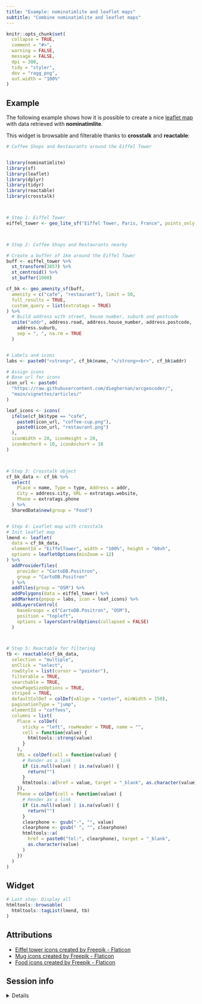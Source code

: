 ```yaml
---
title: "Example: nominatimlite and leaflet maps"
subtitle: "Combine nominatimlite and leaflet maps"
---
```


```r
knitr::opts_chunk$set(
  collapse = TRUE,
  comment = "#>",
  warning = FALSE,
  message = FALSE,
  dpi = 300,
  tidy = "styler",
  dev = "ragg_png",
  out.width = "100%"
)
```

## Example

The following example shows how it is possible to create a nice [leaflet
map](https://rstudio.github.io/leaflet/) with data retrieved with
**nominatimlite**.

This widget is browsable and filterable thanks to **crosstalk** and
**reactable**:

```r
# Coffee Shops and Restaurants around the Eiffel Tower


library(nominatimlite)
library(sf)
library(leaflet)
library(dplyr)
library(tidyr)
library(reactable)
library(crosstalk)



# Step 1: Eiffel Tower
eiffel_tower <- geo_lite_sf("Eiffel Tower, Paris, France", points_only = FALSE)



# Step 2: Coffee Shops and Restaurants nearby

# Create a buffer of 1km around the Eiffel Tower
buff <- eiffel_tower %>%
  st_transform(3857) %>%
  st_centroid() %>%
  st_buffer(1000)

cf_bk <- geo_amenity_sf(buff,
  amenity = c("cafe", "restaurant"), limit = 50,
  full_results = TRUE,
  custom_query = list(extratags = TRUE)
) %>%
  # Build address with street, house number, suburb and postcode
  unite("addr", address.road, address.house_number, address.postcode,
    address.suburb,
    sep = ", ", na.rm = TRUE
  )


# Labels and icons
labs <- paste0("<strong>", cf_bk$name, "</strong><br>", cf_bk$addr)

# Assign icons
# Base url for icons
icon_url <- paste0(
  "https://raw.githubusercontent.com/dieghernan/arcgeocoder/",
  "main/vignettes/articles/"
)

leaf_icons <- icons(
  ifelse(cf_bk$type == "cafe",
    paste0(icon_url, "coffee-cup.png"),
    paste0(icon_url, "restaurant.png")
  ),
  iconWidth = 20, iconHeight = 20,
  iconAnchorX = 10, iconAnchorY = 10
)



# Step 3: Crosstalk object
cf_bk_data <- cf_bk %>%
  select(
    Place = name, Type = type, Address = addr,
    City = address.city, URL = extratags.website,
    Phone = extratags.phone
  ) %>%
  SharedData$new(group = "Food")


# Step 4: Leaflet map with crosstalk
# Init leaflet map
lmend <- leaflet(
  data = cf_bk_data,
  elementId = "EiffelTower", width = "100%", height = "60vh",
  options = leafletOptions(minZoom = 12)
) %>%
  addProviderTiles(
    provider = "CartoDB.Positron",
    group = "CartoDB.Positron"
  ) %>%
  addTiles(group = "OSM") %>%
  addPolygons(data = eiffel_tower) %>%
  addMarkers(popup = labs, icon = leaf_icons) %>%
  addLayersControl(
    baseGroups = c("CartoDB.Positron", "OSM"),
    position = "topleft",
    options = layersControlOptions(collapsed = FALSE)
  )



# Step 5: Reactable for filtering
tb <- reactable(cf_bk_data,
  selection = "multiple",
  onClick = "select",
  rowStyle = list(cursor = "pointer"),
  filterable = TRUE,
  searchable = TRUE,
  showPageSizeOptions = TRUE,
  striped = TRUE,
  defaultColDef = colDef(vAlign = "center", minWidth = 150),
  paginationType = "jump",
  elementId = "coffees",
  columns = list(
    Place = colDef(
      sticky = "left", rowHeader = TRUE, name = "",
      cell = function(value) {
        htmltools::strong(value)
      }
    ),
    URL = colDef(cell = function(value) {
      # Render as a link
      if (is.null(value) | is.na(value)) {
        return("")
      }
      htmltools::a(href = value, target = "_blank", as.character(value))
    }),
    Phone = colDef(cell = function(value) {
      # Render as a link
      if (is.null(value) | is.na(value)) {
        return("")
      }
      clearphone <- gsub("-", "", value)
      clearphone <- gsub(" ", "", clearphone)
      htmltools::a(
        href = paste0("tel:", clearphone), target = "_blank",
        as.character(value)
      )
    })
  )
)
```

## Widget

```r
# Last step: Display all
htmltools::browsable(
  htmltools::tagList(lmend, tb)
)
```

## Attributions

-   [Eiffel tower icons created by Freepik -
    Flaticon](https://www.flaticon.com/free-icons/eiffel-tower "eiffel tower icons")
-   [Mug icons created by Freepik -
    Flaticon](https://www.flaticon.com/free-icons/mug "mug icons")
-   [Food icons created by Freepik -
    Flaticon](https://www.flaticon.com/free-icons/food "restaurant icons")

## Session info

<details>

<summary>Details</summary>

```r
if (!require("sessioninfo")) {
  install.packages("sessioninfo")
}
sessioninfo::session_info()
```

</details>
